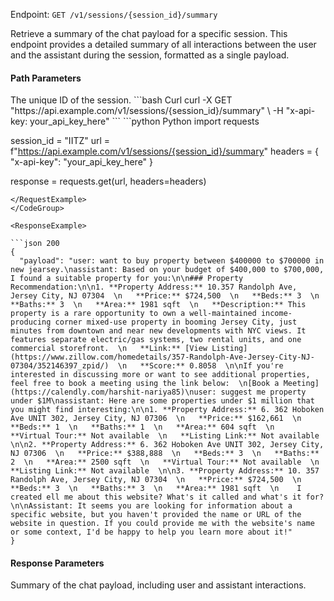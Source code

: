 Endpoint: `GET /v1/sessions/{session_id}/summary`

Retrieve a summary of the chat payload for a specific session. This endpoint provides a detailed summary of all interactions between the user and the assistant during the session, formatted as a single payload.

#### Path Parameters

<ParamField path="session_id " type="string" required>
    The unique ID of the session.
</ParamField>

<CodeGroup>
<RequestExample>
```bash Curl
curl -X GET "https://api.example.com/v1/sessions/{session_id}/summary" \
-H "x-api-key: your_api_key_here"
```
```python Python
import requests

session_id = "IITZ"
url = f"https://api.example.com/v1/sessions/{session_id}/summary"
headers = {
    "x-api-key": "your_api_key_here"
}

response = requests.get(url, headers=headers)
```
</RequestExample>
</CodeGroup>

<ResponseExample>

```json 200
{
  "payload": "user: want to buy property between $400000 to $700000 in new jearsey.\nassistant: Based on your budget of $400,000 to $700,000, I found a suitable property for you:\n\n### Property Recommendation:\n\n1. **Property Address:** 10.357 Randolph Ave, Jersey City, NJ 07304  \n   **Price:** $724,500  \n   **Beds:** 3  \n   **Baths:** 3  \n   **Area:** 1981 sqft  \n   **Description:** This property is a rare opportunity to own a well-maintained income-producing corner mixed-use property in booming Jersey City, just minutes from downtown and near new developments with NYC views. It features separate electric/gas systems, two rental units, and one commercial storefront.  \n   **Link:** [View Listing](https://www.zillow.com/homedetails/357-Randolph-Ave-Jersey-City-NJ-07304/352146397_zpid/)  \n   **Score:** 0.8058  \n\nIf you're interested in discussing more or want to see additional properties, feel free to book a meeting using the link below:  \n[Book a Meeting](https://calendly.com/harshit-nariya85)\nuser: suggest me property under $1M\nassistant: Here are some properties under $1 million that you might find interesting:\n\n1. **Property Address:** 6. 362 Hoboken Ave UNIT 302, Jersey City, NJ 07306  \n   **Price:** $162,661  \n   **Beds:** 1  \n   **Baths:** 1  \n   **Area:** 604 sqft  \n   **Virtual Tour:** Not available  \n   **Listing Link:** Not available  \n\n2. **Property Address:** 6. 362 Hoboken Ave UNIT 302, Jersey City, NJ 07306  \n   **Price:** $388,888  \n   **Beds:** 3  \n   **Baths:** 2  \n   **Area:** 2500 sqft  \n   **Virtual Tour:** Not available  \n   **Listing Link:** Not available  \n\n3. **Property Address:** 10. 357 Randolph Ave, Jersey City, NJ 07304  \n   **Price:** $724,500  \n   **Beds:** 3  \n   **Baths:** 3  \n   **Area:** 1981 sqft  \n    I created ell me about this website? What's it called and what's it for?\n\nAssistant: It seems you are looking for information about a specific website, but you haven't provided the name or URL of the website in question. If you could provide me with the website's name or some context, I'd be happy to help you learn more about it!"
}
```

</ResponseExample>

#### Response Parameters
<ParamField path="payload" type="string">
  Summary of the chat payload, including user and assistant interactions.
</ParamField>

